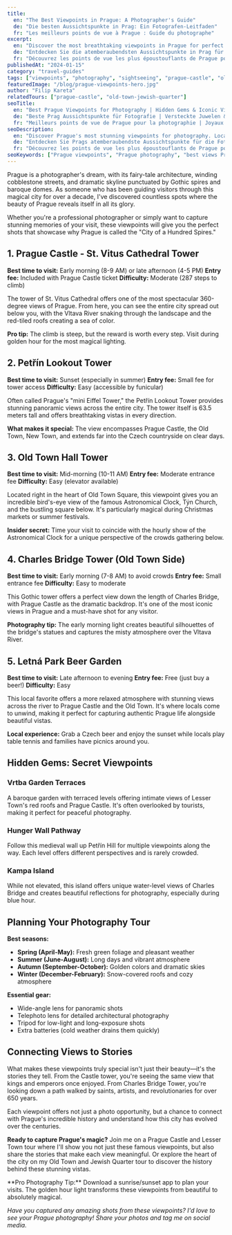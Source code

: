```yaml
---
title:
  en: "The Best Viewpoints in Prague: A Photographer's Guide"
  de: "Die besten Aussichtspunkte in Prag: Ein Fotografen-Leitfaden"
  fr: "Les meilleurs points de vue à Prague : Guide du photographe"
excerpt:
  en: "Discover the most breathtaking viewpoints in Prague for perfect photos and unforgettable memories. From hidden terraces to iconic towers, find your perfect shot."
  de: "Entdecken Sie die atemberaubendsten Aussichtspunkte in Prag für perfekte Fotos und unvergessliche Erinnerungen. Von versteckten Terrassen bis zu ikonischen Türmen."
  fr: "Découvrez les points de vue les plus époustouflants de Prague pour des photos parfaites et des souvenirs inoubliables. Des terrasses cachées aux tours emblématiques."
publishedAt: "2024-01-15"
category: "travel-guides"
tags: ["viewpoints", "photography", "sightseeing", "prague-castle", "old-town"]
featuredImage: "/blog/prague-viewpoints-hero.jpg"
author: "Filip Kareta"
relatedTours: ["prague-castle", "old-town-jewish-quarter"]
seoTitle:
  en: "Best Prague Viewpoints for Photography | Hidden Gems & Iconic Views"
  de: "Beste Prag Aussichtspunkte für Fotografie | Versteckte Juwelen & Ikonische Aussichten"
  fr: "Meilleurs points de vue de Prague pour la photographie | Joyaux cachés et vues emblématiques"
seoDescription:
  en: "Discover Prague's most stunning viewpoints for photography. Local guide Filip reveals hidden terraces, iconic towers, and secret spots for the perfect Prague photos."
  de: "Entdecken Sie Prags atemberaubendste Aussichtspunkte für die Fotografie. Lokaler Guide Filip enthüllt versteckte Terrassen, ikonische Türme und geheime Orte."
  fr: "Découvrez les points de vue les plus époustouflants de Prague pour la photographie. Le guide local Filip révèle des terrasses cachées et des tours emblématiques."
seoKeywords: ["Prague viewpoints", "Prague photography", "best views Prague", "Prague Castle views", "Old Town Square views", "Prague panorama", "hidden viewpoints Prague"]
---
```


Prague is a photographer's dream, with its fairy-tale architecture, winding cobblestone streets, and dramatic skyline punctuated by Gothic spires and baroque domes. As someone who has been guiding visitors through this magical city for over a decade, I've discovered countless spots where the beauty of Prague reveals itself in all its glory.

Whether you're a professional photographer or simply want to capture stunning memories of your visit, these viewpoints will give you the perfect shots that showcase why Prague is called the "City of a Hundred Spires."

## 1. Prague Castle - St. Vitus Cathedral Tower

**Best time to visit:** Early morning (8-9 AM) or late afternoon (4-5 PM)
**Entry fee:** Included with Prague Castle ticket
**Difficulty:** Moderate (287 steps to climb)

The tower of St. Vitus Cathedral offers one of the most spectacular 360-degree views of Prague. From here, you can see the entire city spread out below you, with the Vltava River snaking through the landscape and the red-tiled roofs creating a sea of color.

**Pro tip:** The climb is steep, but the reward is worth every step. Visit during golden hour for the most magical lighting.

## 2. Petřín Lookout Tower

**Best time to visit:** Sunset (especially in summer)
**Entry fee:** Small fee for tower access
**Difficulty:** Easy (accessible by funicular)

Often called Prague's "mini Eiffel Tower," the Petřín Lookout Tower provides stunning panoramic views across the entire city. The tower itself is 63.5 meters tall and offers breathtaking vistas in every direction.

**What makes it special:** The view encompasses Prague Castle, the Old Town, New Town, and extends far into the Czech countryside on clear days.

## 3. Old Town Hall Tower

**Best time to visit:** Mid-morning (10-11 AM)
**Entry fee:** Moderate entrance fee
**Difficulty:** Easy (elevator available)

Located right in the heart of Old Town Square, this viewpoint gives you an incredible bird's-eye view of the famous Astronomical Clock, Týn Church, and the bustling square below. It's particularly magical during Christmas markets or summer festivals.

**Insider secret:** Time your visit to coincide with the hourly show of the Astronomical Clock for a unique perspective of the crowds gathering below.

## 4. Charles Bridge Tower (Old Town Side)

**Best time to visit:** Early morning (7-8 AM) to avoid crowds
**Entry fee:** Small entrance fee
**Difficulty:** Easy to moderate

This Gothic tower offers a perfect view down the length of Charles Bridge, with Prague Castle as the dramatic backdrop. It's one of the most iconic views in Prague and a must-have shot for any visitor.

**Photography tip:** The early morning light creates beautiful silhouettes of the bridge's statues and captures the misty atmosphere over the Vltava River.

## 5. Letná Park Beer Garden

**Best time to visit:** Late afternoon to evening
**Entry fee:** Free (just buy a beer!)
**Difficulty:** Easy

This local favorite offers a more relaxed atmosphere with stunning views across the river to Prague Castle and the Old Town. It's where locals come to unwind, making it perfect for capturing authentic Prague life alongside beautiful vistas.

**Local experience:** Grab a Czech beer and enjoy the sunset while locals play table tennis and families have picnics around you.

## Hidden Gems: Secret Viewpoints

### Vrtba Garden Terraces
A baroque garden with terraced levels offering intimate views of Lesser Town's red roofs and Prague Castle. It's often overlooked by tourists, making it perfect for peaceful photography.

### Hunger Wall Pathway
Follow this medieval wall up Petřín Hill for multiple viewpoints along the way. Each level offers different perspectives and is rarely crowded.

### Kampa Island
While not elevated, this island offers unique water-level views of Charles Bridge and creates beautiful reflections for photography, especially during blue hour.

## Planning Your Photography Tour

**Best seasons:**
- **Spring (April-May):** Fresh green foliage and pleasant weather
- **Summer (June-August):** Long days and vibrant atmosphere
- **Autumn (September-October):** Golden colors and dramatic skies
- **Winter (December-February):** Snow-covered roofs and cozy atmosphere

**Essential gear:**
- Wide-angle lens for panoramic shots
- Telephoto lens for detailed architectural photography
- Tripod for low-light and long-exposure shots
- Extra batteries (cold weather drains them quickly)

## Connecting Views to Stories

What makes these viewpoints truly special isn't just their beauty—it's the stories they tell. From the Castle tower, you're seeing the same view that kings and emperors once enjoyed. From Charles Bridge Tower, you're looking down a path walked by saints, artists, and revolutionaries for over 650 years.

Each viewpoint offers not just a photo opportunity, but a chance to connect with Prague's incredible history and understand how this city has evolved over the centuries.

**Ready to capture Prague's magic?** Join me on a <TourLink tour="prague-castle">Prague Castle and Lesser Town tour</TourLink> where I'll show you not just these famous viewpoints, but also share the stories that make each view meaningful. Or explore the heart of the city on my <TourLink tour="old-town-jewish-quarter">Old Town and Jewish Quarter tour</TourLink> to discover the history behind these stunning vistas.

<InfoBox type="tip">
**Pro Photography Tip:** Download a sunrise/sunset app to plan your visits. The golden hour light transforms these viewpoints from beautiful to absolutely magical.
</InfoBox>

<BlogCTA variant="tour-booking" />

*Have you captured any amazing shots from these viewpoints? I'd love to see your Prague photography! Share your photos and tag me on social media.*